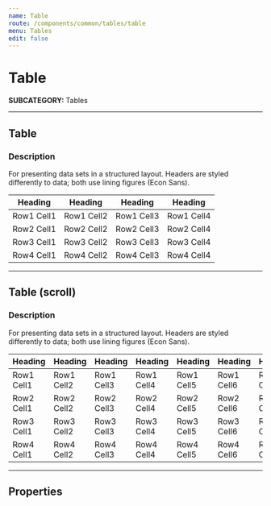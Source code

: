 ```yaml
---
name: Table
route: /components/common/tables/table
menu: Tables
edit: false
---
```



# Table
**SUBCATEGORY:** Tables

<hr />

## Table
### Description
For presenting data sets in a structured layout. Headers are styled differently to data;
both use lining figures (Econ Sans).
<Playground>
    <Table>
        <thead>
            <tr>
              <th scope='col'>Heading</th>
              <th scope='col'>Heading</th>
              <th scope='col'>Heading</th>
              <th scope='col'>Heading</th>
            </tr>
        </thead>
        <tbody>
            <tr>
                <td>Row1 Cell1</td>
                <td>Row1 Cell2</td>
                <td>Row1 Cell3</td>
                <td>Row1 Cell4</td>
            </tr>
            <tr>
                <td>Row2 Cell1</td>
                <td>Row2 Cell2</td>
                <td>Row2 Cell3</td>
                <td>Row2 Cell4</td>
            </tr>
            <tr>
                <td>Row3 Cell1</td>
                <td>Row3 Cell2</td>
                <td>Row3 Cell3</td>
                <td>Row3 Cell4</td>
            </tr>
            <tr>
                <td>Row4 Cell1</td>
                <td>Row4 Cell2</td>
                <td>Row4 Cell3</td>
                <td>Row4 Cell4</td>
            </tr>
        </tbody>
    </Table>
</Playground>

<hr />

## Table (scroll)
### Description
For presenting data sets in a structured layout. Headers are styled differently to data;
both use lining figures (Econ Sans).

<Playground>
    <Table scroll>
    <thead>
        <tr>
          <th scope='col'>Heading</th>
          <th scope='col'>Heading</th>
          <th scope='col'>Heading</th>
          <th scope='col'>Heading</th>
          <th scope='col'>Heading</th>
            <th scope='col'>Heading</th>
            <th scope='col'>Heading</th>
            <th scope='col'>Heading</th>
        </tr>
      </thead>
      <tbody>
          <tr>
            <td>Row1 Cell1</td>
            <td>Row1 Cell2</td>
            <td>Row1 Cell3</td>
            <td>Row1 Cell4</td>
            <td>Row1 Cell5</td>
            <td>Row1 Cell6</td>
            <td>Row1 Cell7</td>
            <td>Row1 Cell8</td>
          </tr>
          <tr>
            <td>Row2 Cell1</td>
            <td>Row2 Cell2</td>
            <td>Row2 Cell3</td>
            <td>Row2 Cell4</td>
            <td>Row2 Cell5</td>
            <td>Row2 Cell6</td>
            <td>Row2 Cell7</td>
            <td>Row2 Cell8</td>
          </tr>
          <tr>
            <td>Row3 Cell1</td>
            <td>Row3 Cell2</td>
            <td>Row3 Cell3</td>
            <td>Row3 Cell4</td>
            <td>Row3 Cell5</td>
            <td>Row3 Cell6</td>
            <td>Row3 Cell7</td>
            <td>Row3 Cell8</td>
          </tr>
          <tr>
            <td>Row4 Cell1</td>
            <td>Row4 Cell2</td>
            <td>Row4 Cell3</td>
            <td>Row4 Cell4</td>
            <td>Row4 Cell5</td>
            <td>Row4 Cell6</td>
            <td>Row4 Cell7</td>
            <td>Row4 Cell8</td>
          </tr>
        </tbody>
    </Table>
</Playground>

<hr />

## Properties
<Props of={Table} />
